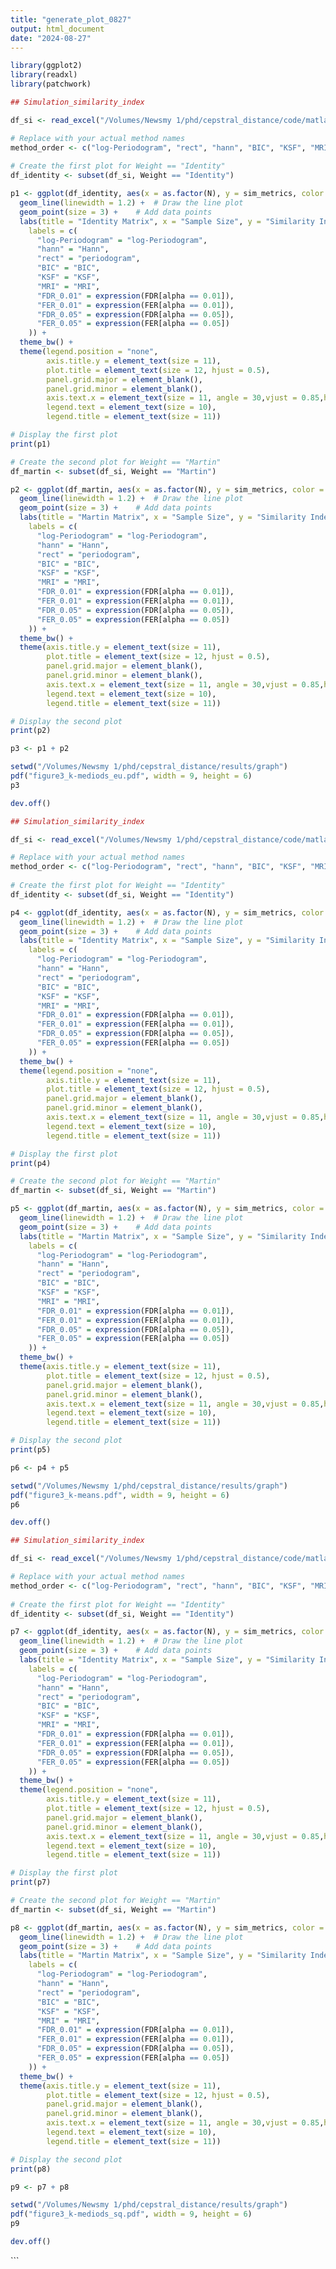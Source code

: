 ```yaml
---
title: "generate_plot_0827"
output: html_document
date: "2024-08-27"
---
```

```r
library(ggplot2)
library(readxl)
library(patchwork)
```

```r
## Simulation_similarity_index

df_si <- read_excel("/Volumes/Newsmy 1/phd/cepstral_distance/code/matlab/Simulation/K-medoids_eu_similarity_index.xlsx")

# Replace with your actual method names
method_order <- c("log-Periodogram", "rect", "hann", "BIC", "KSF", "MRI", "FDR_0.01", "FER_0.01", "FDR_0.05", "FER_0.05")
  
# Create the first plot for Weight == "Identity"
df_identity <- subset(df_si, Weight == "Identity")

p1 <- ggplot(df_identity, aes(x = as.factor(N), y = sim_metrics, color = factor(Method, levels = method_order), group = factor(Method, levels = method_order))) +
  geom_line(linewidth = 1.2) +  # Draw the line plot
  geom_point(size = 3) +    # Add data points
  labs(title = "Identity Matrix", x = "Sample Size", y = "Similarity Index (mean)", color = "N") + scale_color_discrete(
    labels = c(
      "log-Periodogram" = "log-Periodogram",
      "hann" = "Hann",
      "rect" = "periodogram",
      "BIC" = "BIC",
      "KSF" = "KSF",
      "MRI" = "MRI",
      "FDR_0.01" = expression(FDR[alpha == 0.01]),
      "FER_0.01" = expression(FER[alpha == 0.01]),
      "FDR_0.05" = expression(FDR[alpha == 0.05]),
      "FER_0.05" = expression(FER[alpha == 0.05])
    )) +
  theme_bw() +
  theme(legend.position = "none", 
        axis.title.y = element_text(size = 11), 
        plot.title = element_text(size = 12, hjust = 0.5), 
        panel.grid.major = element_blank(),
        panel.grid.minor = element_blank(),
        axis.text.x = element_text(size = 11, angle = 30,vjust = 0.85,hjust = 0.75), 
        legend.text = element_text(size = 10), 
        legend.title = element_text(size = 11))

# Display the first plot
print(p1)

# Create the second plot for Weight == "Martin"
df_martin <- subset(df_si, Weight == "Martin")

p2 <- ggplot(df_martin, aes(x = as.factor(N), y = sim_metrics, color = factor(Method, levels = method_order), group = factor(Method, levels = method_order))) +
  geom_line(linewidth = 1.2) +  # Draw the line plot
  geom_point(size = 3) +    # Add data points
  labs(title = "Martin Matrix", x = "Sample Size", y = "Similarity Index (mean)", color = "Method")+ scale_color_discrete(
    labels = c(
      "log-Periodogram" = "log-Periodogram",
      "hann" = "Hann",
      "rect" = "periodogram",
      "BIC" = "BIC",
      "KSF" = "KSF",
      "MRI" = "MRI",
      "FDR_0.01" = expression(FDR[alpha == 0.01]),
      "FER_0.01" = expression(FER[alpha == 0.01]),
      "FDR_0.05" = expression(FDR[alpha == 0.05]),
      "FER_0.05" = expression(FER[alpha == 0.05])
    )) + 
  theme_bw() +
  theme(axis.title.y = element_text(size = 11), 
        plot.title = element_text(size = 12, hjust = 0.5), 
        panel.grid.major = element_blank(),
        panel.grid.minor = element_blank(),
        axis.text.x = element_text(size = 11, angle = 30,vjust = 0.85,hjust = 0.75), 
        legend.text = element_text(size = 10), 
        legend.title = element_text(size = 11))

# Display the second plot
print(p2)

p3 <- p1 + p2

setwd("/Volumes/Newsmy 1/phd/cepstral_distance/results/graph")
pdf("figure3_k-mediods_eu.pdf", width = 9, height = 6)
p3

dev.off()
```

```r
## Simulation_similarity_index

df_si <- read_excel("/Volumes/Newsmy 1/phd/cepstral_distance/code/matlab/Simulation/K-means_similarity_index.xlsx")

# Replace with your actual method names
method_order <- c("log-Periodogram", "rect", "hann", "BIC", "KSF", "MRI", "FDR_0.01", "FER_0.01", "FDR_0.05", "FER_0.05")
  
# Create the first plot for Weight == "Identity"
df_identity <- subset(df_si, Weight == "Identity")

p4 <- ggplot(df_identity, aes(x = as.factor(N), y = sim_metrics, color = factor(Method, levels = method_order), group = factor(Method, levels = method_order))) +
  geom_line(linewidth = 1.2) +  # Draw the line plot
  geom_point(size = 3) +    # Add data points
  labs(title = "Identity Matrix", x = "Sample Size", y = "Similarity Index (mean)", color = "N") + scale_color_discrete(
    labels = c(
      "log-Periodogram" = "log-Periodogram",
      "hann" = "Hann",
      "rect" = "periodogram",
      "BIC" = "BIC",
      "KSF" = "KSF",
      "MRI" = "MRI",
      "FDR_0.01" = expression(FDR[alpha == 0.01]),
      "FER_0.01" = expression(FER[alpha == 0.01]),
      "FDR_0.05" = expression(FDR[alpha == 0.05]),
      "FER_0.05" = expression(FER[alpha == 0.05])
    )) +
  theme_bw() +
  theme(legend.position = "none", 
        axis.title.y = element_text(size = 11), 
        plot.title = element_text(size = 12, hjust = 0.5), 
        panel.grid.major = element_blank(),
        panel.grid.minor = element_blank(),
        axis.text.x = element_text(size = 11, angle = 30,vjust = 0.85,hjust = 0.75), 
        legend.text = element_text(size = 10), 
        legend.title = element_text(size = 11))

# Display the first plot
print(p4)

# Create the second plot for Weight == "Martin"
df_martin <- subset(df_si, Weight == "Martin")

p5 <- ggplot(df_martin, aes(x = as.factor(N), y = sim_metrics, color = factor(Method, levels = method_order), group = factor(Method, levels = method_order))) +
  geom_line(linewidth = 1.2) +  # Draw the line plot
  geom_point(size = 3) +    # Add data points
  labs(title = "Martin Matrix", x = "Sample Size", y = "Similarity Index (mean)", color = "Method")+ scale_color_discrete(
    labels = c(
      "log-Periodogram" = "log-Periodogram",
      "hann" = "Hann",
      "rect" = "periodogram",
      "BIC" = "BIC",
      "KSF" = "KSF",
      "MRI" = "MRI",
      "FDR_0.01" = expression(FDR[alpha == 0.01]),
      "FER_0.01" = expression(FER[alpha == 0.01]),
      "FDR_0.05" = expression(FDR[alpha == 0.05]),
      "FER_0.05" = expression(FER[alpha == 0.05])
    )) + 
  theme_bw() +
  theme(axis.title.y = element_text(size = 11), 
        plot.title = element_text(size = 12, hjust = 0.5), 
        panel.grid.major = element_blank(),
        panel.grid.minor = element_blank(),
        axis.text.x = element_text(size = 11, angle = 30,vjust = 0.85,hjust = 0.75), 
        legend.text = element_text(size = 10), 
        legend.title = element_text(size = 11))

# Display the second plot
print(p5)

p6 <- p4 + p5

setwd("/Volumes/Newsmy 1/phd/cepstral_distance/results/graph")
pdf("figure3_k-means.pdf", width = 9, height = 6)
p6

dev.off()
```

```r
## Simulation_similarity_index

df_si <- read_excel("/Volumes/Newsmy 1/phd/cepstral_distance/code/matlab/Simulation/K-medoids_sq_similarity_index.xlsx")

# Replace with your actual method names
method_order <- c("log-Periodogram", "rect", "hann", "BIC", "KSF", "MRI", "FDR_0.01", "FER_0.01", "FDR_0.05", "FER_0.05")
  
# Create the first plot for Weight == "Identity"
df_identity <- subset(df_si, Weight == "Identity")

p7 <- ggplot(df_identity, aes(x = as.factor(N), y = sim_metrics, color = factor(Method, levels = method_order), group = factor(Method, levels = method_order))) +
  geom_line(linewidth = 1.2) +  # Draw the line plot
  geom_point(size = 3) +    # Add data points
  labs(title = "Identity Matrix", x = "Sample Size", y = "Similarity Index (mean)", color = "N") + scale_color_discrete(
    labels = c(
      "log-Periodogram" = "log-Periodogram",
      "hann" = "Hann",
      "rect" = "periodogram",
      "BIC" = "BIC",
      "KSF" = "KSF",
      "MRI" = "MRI",
      "FDR_0.01" = expression(FDR[alpha == 0.01]),
      "FER_0.01" = expression(FER[alpha == 0.01]),
      "FDR_0.05" = expression(FDR[alpha == 0.05]),
      "FER_0.05" = expression(FER[alpha == 0.05])
    )) +
  theme_bw() +
  theme(legend.position = "none", 
        axis.title.y = element_text(size = 11), 
        plot.title = element_text(size = 12, hjust = 0.5), 
        panel.grid.major = element_blank(),
        panel.grid.minor = element_blank(),
        axis.text.x = element_text(size = 11, angle = 30,vjust = 0.85,hjust = 0.75), 
        legend.text = element_text(size = 10), 
        legend.title = element_text(size = 11))

# Display the first plot
print(p7)

# Create the second plot for Weight == "Martin"
df_martin <- subset(df_si, Weight == "Martin")

p8 <- ggplot(df_martin, aes(x = as.factor(N), y = sim_metrics, color = factor(Method, levels = method_order), group = factor(Method, levels = method_order))) +
  geom_line(linewidth = 1.2) +  # Draw the line plot
  geom_point(size = 3) +    # Add data points
  labs(title = "Martin Matrix", x = "Sample Size", y = "Similarity Index (mean)", color = "Method")+ scale_color_discrete(
    labels = c(
      "log-Periodogram" = "log-Periodogram",
      "hann" = "Hann",
      "rect" = "periodogram",
      "BIC" = "BIC",
      "KSF" = "KSF",
      "MRI" = "MRI",
      "FDR_0.01" = expression(FDR[alpha == 0.01]),
      "FER_0.01" = expression(FER[alpha == 0.01]),
      "FDR_0.05" = expression(FDR[alpha == 0.05]),
      "FER_0.05" = expression(FER[alpha == 0.05])
    )) + 
  theme_bw() +
  theme(axis.title.y = element_text(size = 11), 
        plot.title = element_text(size = 12, hjust = 0.5), 
        panel.grid.major = element_blank(),
        panel.grid.minor = element_blank(),
        axis.text.x = element_text(size = 11, angle = 30,vjust = 0.85,hjust = 0.75), 
        legend.text = element_text(size = 10), 
        legend.title = element_text(size = 11))

# Display the second plot
print(p8)

p9 <- p7 + p8

setwd("/Volumes/Newsmy 1/phd/cepstral_distance/results/graph")
pdf("figure3_k-mediods_sq.pdf", width = 9, height = 6)
p9

dev.off()
```
```


